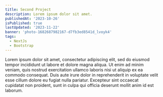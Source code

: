 ```yaml
---
title: Second Project
description: Lorem ipsum dolor sit amet.
publishedAt: '2023-10-26'
isPublished: true
lastUpdated: '2023-11-22'
banner: 'photo-1682687982167-d7fb3ed8541d_lvoyk4'
tags:
  - NextJs
  - Bootstrap
---
```


Lorem ipsum dolor sit amet, consectetur adipiscing elit, sed do eiusmod tempor incididunt ut labore et dolore magna aliqua.
Ut enim ad minim veniam, quis nostrud exercitation ullamco laboris nisi ut aliquip ex ea commodo consequat.
Duis aute irure dolor in reprehenderit in voluptate velit esse cillum dolore eu fugiat nulla pariatur.
Excepteur sint occaecat cupidatat non proident, sunt in culpa qui officia deserunt mollit anim id est laborum.
